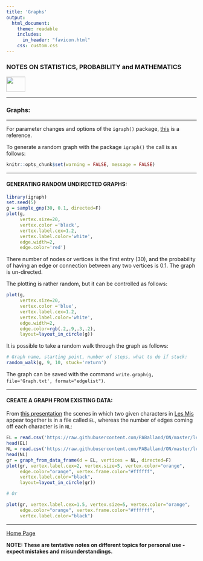 ```yaml
---
title: 'Graphs'
output: 
  html_document:
    theme: readable
    includes:
      in_header: "favicon.html" 
    css: custom.css
---
```


### **NOTES ON STATISTICS, PROBABILITY and MATHEMATICS**

<a href="http://rinterested.github.io/statistics/index.html">
<img HEIGHT="40" WIDTH="50" src="logo.PNG"></a>

---

### Graphs:

---

For parameter changes and options of the `igraph()` package, [this](https://kateto.net/wp-content/uploads/2016/06/Polnet%202016%20R%20Network%20Visualization%20Workshop.pdf) is a reference.

To generate a random graph with the package `igraph()` the call is as follows:

```r
knitr::opts_chunk$set(warning = FALSE, message = FALSE) 
```


---

#### GENERATING RANDOM UNDIRECTED GRAPHS:


```r
library(igraph)
set.seed(5)
g = sample_gnp(30, 0.1, directed=F)
plot(g, 
     vertex.size=20, 
     vertex.color ='black',
     vertex.label.cex=1.2,
     vertex.label.color='white',
     edge.width=2,
     edge.color='red')
```

There number of nodes or vertices is the first entry ($30$), and the probability of having an edge or connection between any two vertices is $0.1.$ The graph is un-directed.

The plotting is rather random, but it can be controlled as follows:


```r
plot(g, 
     vertex.size=20, 
     vertex.color ='blue',
     vertex.label.cex=1.2,
     vertex.label.color='white',
     edge.width=2,
     edge.color=rgb(.2,.9,.3,.2),
     layout=layout_in_circle(g))
```

It is possible to take a random walk through the graph as follows:

```r
# Graph name, starting point, number of steps, what to do if stuck:
random_walk(g, 9, 10, stuck='return')
```

The graph can be saved with the command `write.graph(g, file='Graph.txt', format="edgelist")`.

---

#### CREATE A GRAPH FROM EXISTING DATA:

From [this presentation](https://www.youtube.com/watch?v=gRkCgIejXCI&t=260s&ab_channel=Pierre-AlexandreBalland) the scenes in which two given characters in [Les Mis](https://en.wikipedia.org/wiki/Les_Mis%C3%A9rables) appear together is in a file called `EL`, whereas the number of edges coming off each character is in `NL`:

```r
EL = read.csv('https://raw.githubusercontent.com/PABalland/ON/master/lesmis-el.csv')
head(EL)
NL = read.csv('https://raw.githubusercontent.com/PABalland/ON/master/lesmis-nl.csv')
head(NL)
gr = graph_from_data_frame(d = EL, vertices = NL, directed=F)
plot(gr, vertex.label.cex=2, vertex.size=5, vertex.color="orange",
     edge.color="orange", vertex.frame.color="#ffffff",
     vertex.label.color="black",
     layout=layout_in_circle(gr))

# Or

plot(gr, vertex.label.cex=1.5, vertex.size=5, vertex.color="orange",
     edge.color="orange", vertex.frame.color="#ffffff",
     vertex.label.color="black")

```



---
<a href="http://rinterested.github.io/statistics/index.html">Home Page</a>

**NOTE: These are tentative notes on different topics for personal use - expect mistakes and misunderstandings.**
